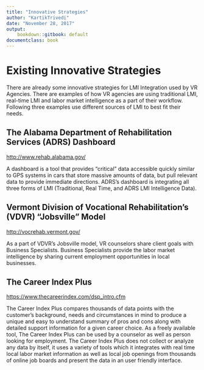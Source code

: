 ```yaml
---
title: "Innovative Strategies"
author: "KartikTrivedi"
date: "November 28, 2017"
output:
    bookdown::gitbook: default
documentclass: book
---
```


# Existing Innovative Strategies

There are already some innovative strategies for LMI Integration used by VR Agencies. There are examples of how VR agencies are using traditional LMI, real-time LMI and labor market intelligence as a part of their workflow. Following three examples use different sources of LMI to best fit their needs. 

## The Alabama Department of Rehabilitation Services (ADRS) Dashboard

<http://www.rehab.alabama.gov/>

A dashboard is a tool that provides “critical” data accessible quickly similar to GPS systems in cars that store massive amounts of data, but pull relevant data to provide immediate directions. ADRS’s dashboard is integrating all three forms of LMI (Traditional, Real Time, and ADRS LMI Intelligence Data). 



## Vermont Division of Vocational Rehabilitation’s (VDVR) “Jobsville” Model 

<http://vocrehab.vermont.gov/>

As a part of VDVR’s Jobsville model, VR counselors share client goals with Business Specialists. Business Specialists provide the labor market intelligence by sharing current employment opportunities in local businesses. 



## The Career Index Plus 

<https://www.thecareerindex.com/dsp_intro.cfm>

The Career Index Plus compares thousands of data points with the customer’s background, needs and circumstances in mind to produce a unique and easy to understand summary of pros and cons along with detailed support information for a given career choice. As a freely available tool, The Career Index Plus can be used by a counselor as well as person looking for employment. The Career Index Plus does not collect or analyze any data by itself, it uses a variety of tools which it integrates with real time local labor market information as well as local job openings from thousands of online job boards and present the data in an user friendly interface. 


